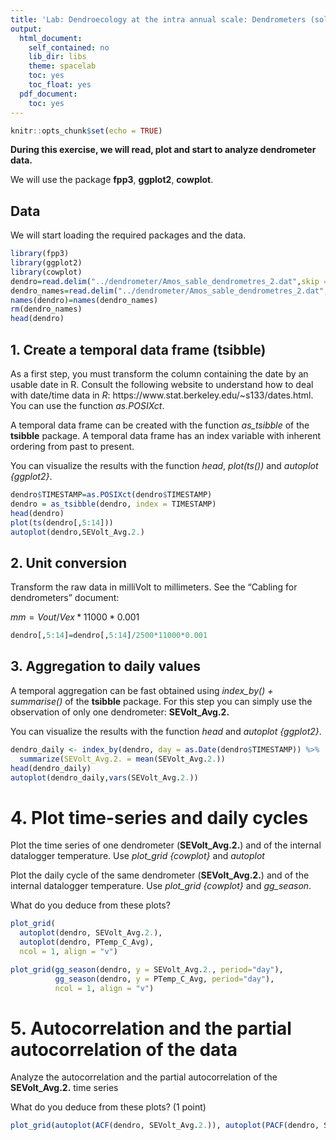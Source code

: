 ---
title: 'Lab: Dendroecology at the intra annual scale: Dendrometers (solutions)'
output:
  html_document:
    self_contained: no
    lib_dir: libs
    theme: spacelab
    toc: yes
    toc_float: yes
  pdf_document:
    toc: yes
---

```{r setup, include=FALSE}
knitr::opts_chunk$set(echo = TRUE)
```

**During this exercise, we will read, plot and start to analyze dendrometer data.**

We will use the package **fpp3**, **ggplot2**, **cowplot**.

## Data

We will start loading the required packages and the data.

```{r, warning = FALSE, message = FALSE}
library(fpp3)
library(ggplot2)
library(cowplot)
dendro=read.delim("../dendrometer/Amos_sable_dendrometres_2.dat",skip = 3,sep = ",")
dendro_names=read.delim("../dendrometer/Amos_sable_dendrometres_2.dat",skip = 1,nrows = 2,sep = ",")
names(dendro)=names(dendro_names)
rm(dendro_names)
head(dendro)
```

## 1. Create a temporal data frame (tsibble)

As a first step, you must transform the column containing the date by an usable date in R. Consult the following website to understand how to deal with date/time data in *R*: https://www.stat.berkeley.edu/~s133/dates.html. You can use the function *as.POSIXct*.

A temporal data frame can be created with the function *as_tsibble* of the **tsibble** package. A temporal data frame has an index variable with inherent ordering from past to present.

You can visualize the results with the function *head*, *plot(ts())* and *autoplot {ggplot2}*.

```{r, warning = FALSE, message = FALSE}
dendro$TIMESTAMP=as.POSIXct(dendro$TIMESTAMP)
dendro = as_tsibble(dendro, index = TIMESTAMP)
head(dendro)
plot(ts(dendro[,5:14]))
autoplot(dendro,SEVolt_Avg.2.)
```

## 2. Unit conversion

Transform the raw data in milliVolt to millimeters. See the "Cabling for dendrometers" document:

$mm = Vout/Vex * 11000 * 0.001$

```{r, warning = FALSE, message = FALSE}
dendro[,5:14]=dendro[,5:14]/2500*11000*0.001
```

## 3. Aggregation to daily values

A temporal aggregation can be fast obtained using *index_by() + summarise()* of the **tsibble** package. For this step you can simply use the observation of only one dendrometer: **SEVolt_Avg.2.** 

You can visualize the results with the function *head* and *autoplot {ggplot2}*.

```{r, warning = FALSE, message = FALSE}
dendro_daily <- index_by(dendro, day = as.Date(dendro$TIMESTAMP)) %>%
  summarize(SEVolt_Avg.2. = mean(SEVolt_Avg.2.))
head(dendro_daily)
autoplot(dendro_daily,vars(SEVolt_Avg.2.))
```

# 4. Plot time-series and daily cycles

Plot the time series of one dendrometer (**SEVolt_Avg.2.**) and of the internal datalogger temperature. Use *plot_grid {cowplot}* and *autoplot*

Plot the daily cycle of the same dendrometer (**SEVolt_Avg.2.**) and of the internal datalogger temperature. Use *plot_grid {cowplot}* and *gg_season*.

What do you deduce from these plots?

```{r, warning = FALSE, message = FALSE}
plot_grid(
  autoplot(dendro, SEVolt_Avg.2.),
  autoplot(dendro, PTemp_C_Avg),
  ncol = 1, align = "v")

plot_grid(gg_season(dendro, y = SEVolt_Avg.2., period="day"),
          gg_season(dendro, y = PTemp_C_Avg, period="day"),
          ncol = 1, align = "v")
```          
          
# 5. Autocorrelation and the partial autocorrelation of the data

Analyze the autocorrelation and the partial autocorrelation of the **SEVolt_Avg.2.** time series 

What do you deduce from these plots? (1 point)

```{r, warning = FALSE, message = FALSE}
plot_grid(autoplot(ACF(dendro, SEVolt_Avg.2.)), autoplot(PACF(dendro, SEVolt_Avg.2.)))
```  

